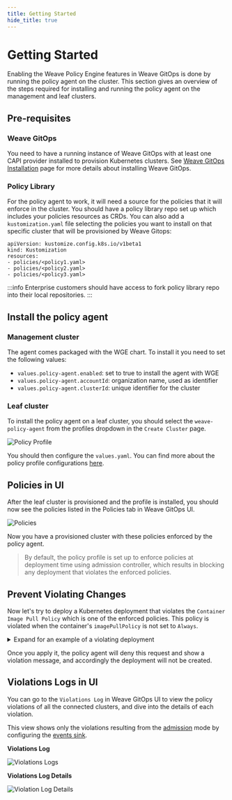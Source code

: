 ```yaml
---
title: Getting Started
hide_title: true
---
```



# Getting Started <TierLabel tiers="Enterprise" />
Enabling the Weave Policy Engine features in Weave GitOps is done by running the policy agent on the cluster. This section gives an overview of the steps required for installing and running the policy agent on the management and leaf clusters.

## Pre-requisites

### Weave GitOps
You need to have a running instance of Weave GitOps with at least one CAPI provider installed to provision Kubernetes clusters. See [Weave GitOps Installation](https://docs.gitops.weave.works/docs/installation/) page for more details about installing Weave GitOps.

### Policy Library
For the policy agent to work, it will need a source for the policies that it will enforce in the cluster. You should have a policy library repo set up which includes your policies resources as CRDs. You can also add a `kustomization.yaml` file selecting the policies you want to install on that specific cluster that will be provisioned by Weave Gitops:

```
apiVersion: kustomize.config.k8s.io/v1beta1
kind: Kustomization
resources:
- policies/<policy1.yaml>
- policies/<policy2.yaml>
- policies/<policy3.yaml>
```

:::info
Enterprise customers should have access to fork policy library repo into their local repositories.
:::

## Install the policy agent

### Management cluster

The agent comes packaged with the WGE chart. To install it you need to set the following values:

- `values.policy-agent.enabled`: set to true to install the agent with WGE
- `values.policy-agent.accountId`: organization name, used as identifier
- `values.policy-agent.clusterId`: unique identifier for the cluster

### Leaf cluster

To install the policy agent on a leaf cluster, you should select the `weave-policy-agent` from the profiles dropdown in the `Create Cluster` page.

![Policy Profile](./img/weave-policy-profile.png)

You should then configure the `values.yaml`. You can find more about the policy profile configurations [here](../weave-policy-profile/).

## Policies in UI
After the leaf cluster is provisioned and the profile is installed, you should now see the policies listed in the Policies tab in Weave GitOps UI.

![Policies](./img/weave-policies.png)

Now you have a provisioned cluster with these policies enforced by the policy agent.

> By default, the policy profile is set up to enforce policies at deployment time using admission controller, which results in blocking any deployment that violates the enforced policies.

## Prevent Violating Changes
Now let's try to deploy a Kubernetes deployment that violates the `Container Image Pull Policy` which is one of the enforced policies.
This policy is violated when the container's `imagePullPolicy` is not set to `Always`.

<details><summary>Expand for an example of a violating deployment</summary>

  ```yaml
apiVersion: apps/v1
kind: Deployment
metadata:
  name: nginx-deployment
  labels:
    app: nginx
spec:
  replicas: 3
  selector:
    matchLabels:
      app: nginx
  template:
    metadata:
      labels:
        app: nginx
    spec:
      containers:
      - name: nginx
        image: nginx:1.14.2
        imagePullPolicy: IfNotPresent
        ports:
        - containerPort: 80
  ```

</details>


Once you apply it, the policy agent will deny this request and show a violation message, and accordingly the deployment will not be created.

## Violations Logs in UI
You can go to the `Violations Log` in Weave GitOps UI to view the policy violations of all the connected clusters, and dive into the details of each violation.

This view shows only the violations resulting from the [admission](./weave-policy-profile.mdx#admission) mode by configuring the [events sink](weave-policy-profile.mdx#policy-validation-sinks).

<strong>Violations Log</strong>

![Violations Logs](./img/violations-logs.png)

<strong>Violations Log Details</strong>

![Violation Log Details](./img/violations-log-detail.png)
